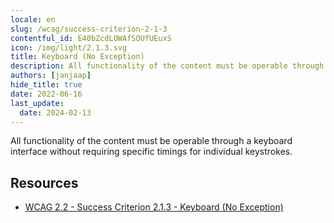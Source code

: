 ```yaml
---
locale: en
slug: /wcag/success-criterion-2-1-3
contentful_id: E40bZcdLOWAfSOUfUEuxS
icon: /img/light/2.1.3.svg
title: Keyboard (No Exception)
description: All functionality of the content must be operable through a keyboard interface without requiring specific timings for individual keystrokes.
authors: [janjaap]
hide_title: true
date: 2022-06-16
last_update:
  date: 2024-02-13
---
```


<Hero
  title="Keyboard (No Exception)"
  imageSrc="/img/light/2.1.3.svg"
  alt="WCAG 2.1.3 icon"
  prefix="Success Criterion 2.1.3"
  suffix="Level AAA"
/>

All functionality of the content must be operable through a keyboard interface without requiring specific timings for individual keystrokes.

## Resources

- [WCAG 2.2 - Success Criterion 2.1.3 - Keyboard (No Exception)](https://www.w3.org/TR/WCAG22/#keyboard-no-exception)
